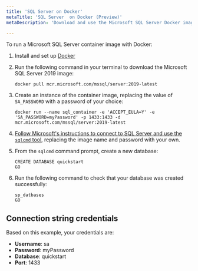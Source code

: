 ```yaml
---
title: 'SQL Server on Docker'
metaTitle: 'SQL Server  on Docker (Preview)'
metaDescription: 'Download and use the Microsoft SQL Server Docker image.'

---
```


<TopBlock>

To run a Microsoft SQL Server container image with Docker:

1. Install and set up [Docker](https://docs.docker.com/get-docker/)
1. Run the following command in your terminal to download the Microsoft SQL Server 2019 image:

   ```terminal
   docker pull mcr.microsoft.com/mssql/server:2019-latest
   ```
   
1. Create an instance of the container image, replacing the value of `SA_PASSWORD` with a password of your choice:

   ```terminal
   docker run --name sql_container -e 'ACCEPT_EULA=Y' -e 'SA_PASSWORD=myPassword' -p 1433:1433 -d mcr.microsoft.com/mssql/server:2019-latest
   ```

1. [Follow Microsoft's instructions to connect to SQL Server and use the `sqlcmd` tool](https://docs.microsoft.com/en-us/sql/linux/quickstart-install-connect-docker?view=sql-server-ver15&pivots=cs1-cmd#connect-to-sql-server), replacing the image name and password with your own.

1. From the `sqlcmd` command prompt, create a new database:
 
   ```terminal
   CREATE DATABASE quickstart
   GO
   ```

1. Run the following command to check that your database was created successfully:

   ```terminal
   sp_datbases
   GO
   ```

</TopBlock>

## Connection string credentials

Based on this example, your credentials are:

* **Username**: sa
* **Password**: myPassword
* **Database**: quickstart
* **Port**: 1433
